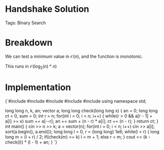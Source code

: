 


<Sidebar moduleId={moduleId} /> 

# Handshake Solution

Tags: Binary Search

# Breakdown

We can test a minimum value in $\mathcal{O}(n)$, and the function is monotonic. 

This runs in $\mathcal{O}(\log_2(n)*n)$

# Implementation

<div style={{ transform: 'translateX(150px)' }}>
  <SyntaxHighlighter language="cpp" style={okaidia}>
{`#include <cmath>
#include <cstdio>
#include <vector>
#include <iostream>
#include <algorithm>
using namespace std;

long long n, k, an; 
vector<long long> a; 
long long check(long long x) {
    an = 0; 
    long long ct = 0, sum = 0; 
    int r = n; 
    for(int i = 0; i < n; i++) {
        while(r > 0 && a[r - 1] + a[i] >= x) sum += a[--r]; 
        an += sum + (n - r) * a[i];
        ct += (n - r); 
    }
    return ct; 
}
int main() {
    cin >> n >> k; 
    a = vector<long long>(n); 
    for(int i = 0; i < n; i++) cin >> a[i]; 
    sort(a.begin(), a.end()); 
    long long l = 0, r = (long long) 1e6; 
    while(l < r) {
        long long m = (l + r) / 2; 
        if(check(m) >= k) l = m + 1; 
        else r = m; 
    }
    cout << (k - check(l)) * (l - 1) + an; 
}
`}
  </SyntaxHighlighter>
</div>
